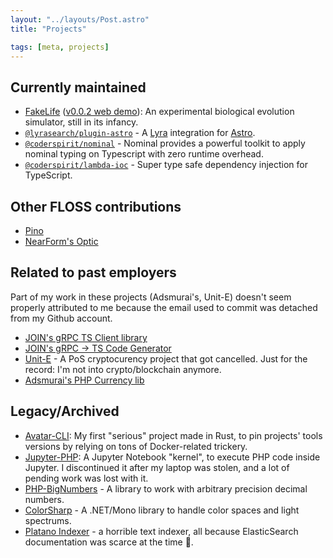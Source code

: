 ```yaml
---
layout: "../layouts/Post.astro"
title: "Projects"

tags: [meta, projects]
---
```


## Currently maintained

- [FakeLife](https://castarco.itch.io/fakelife) ([v0.0.2 web demo](/demos/fake-life/)):
  An experimental biological evolution simulator, still in its infancy.
- [`@lyrasearch/plugin-astro`](https://github.com/lyrasearch/plugin-astro) - A
  [Lyra](https://lyrajs.io) integration for [Astro](https://astro.build).
- [`@coderspirit/nominal`](https://github.com/Coder-Spirit/nominal) - Nominal
  provides a powerful toolkit to apply nominal typing on Typescript with zero
  runtime overhead.
- [`@coderspirit/lambda-ioc`](https://github.com/Coder-Spirit/lambda-ioc) -
  Super type safe dependency injection for TypeScript.

## Other FLOSS contributions

- [Pino](https://github.com/pinojs/pino)
- [NearForm's Optic](https://github.com/nearform/optic-expo)

## Related to past employers

Part of my work in these projects (Adsmurai's, Unit-E) doesn't seem properly
attributed to me because the email used to commit was detached from my Github
account.

- [JOIN's gRPC TS Client library](https://github.com/join-com/grpc)
- [JOIN's gRPC -> TS Code Generator](https://github.com/join-com/protoc-gen-ts)
- [Unit-E](https://github.com/dtr-org/unit-e) - A PoS cryptocurency project that
  got cancelled. Just for the record: I'm not into crypto/blockchain anymore.
- [Adsmurai's PHP Currency lib](https://github.com/Adsmurai/Currency)

## Legacy/Archived

- [Avatar-CLI](https://avatar-cli.dev): My first "serious" project made in Rust,
  to pin projects' tools versions by relying on tons of Docker-related trickery.
- [Jupyter-PHP](https://github.com/Litipk/Jupyter-PHP): A Jupyter Notebook
  "kernel", to execute PHP code inside Jupyter. I discontinued it after my laptop
  was stolen, and a lot of pending work was lost with it.
- [PHP-BigNumbers](https://github.com/Litipk/php-bignumbers) - A library to work
  with arbitrary precision decimal numbers.
- [ColorSharp](https://github.com/castarco/ColorSharp) - A .NET/Mono library to
  handle color spaces and light spectrums.
- [Platano Indexer](https://github.com/Litipk/platano-indexer) - a horrible
  text indexer, all because ElasticSearch documentation was scarce at the time 🤷.
